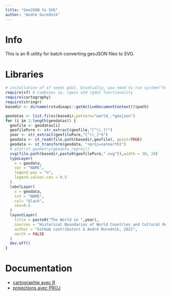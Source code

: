 ```yaml
---
title: "GeoJSON to SVG"
author: "André Ourednik"
---
```


# Info

This is an R utility for batch converting geoJSON files to SVG.

# Libraries

```r
# installation of sf needs gdal. Envetually, you need to run system("hombrew install gdal") before. 
require(sf) # Combines sp, rgeos and rgdal functionality
require(cartography)
require(stringr)
basedir <- dirname(rstudioapi::getActiveDocumentContext()$path)
```

```r
geodatas <- list.files(basedir,pattern="world_.*geojson")
for (i in 1:length(geodatas)) {
  geofile <- geodatas[i]
  geofilePure <- str_extract(geofile,"[^\\.]*")
  year <- str_extract(geofilePure,"[^\\_]*$")
  geodata <- st_read(file.path(basedir,geofile), quiet=TRUE)
  geodata <- st_transform(geodata, "+proj=natearth2")
  # plot(st_geometry(geodata_reproj))
  svg(file.path(basedir,paste0(geofilePure,".svg")),width = 30, 20)
  typoLayer(
    x = geodata,
    var = "NAME",
    legend.pos = "n",
    legend.values.cex = 0.5
  )
  labelLayer(
    x = geodata, 
    txt = "NAME", 
    col= "black",
    cex=0.5
  )
  layoutLayer(
    title = paste0("The World in ",year), 
    sources = "Historical Boundaries of World Countries and Cultural Regions. https://github.com/aourednik/historical-basemaps", 
    author = "GitHub contributors & André Ourednik, 2021",
    north = FALSE
  )
  dev.off()
}
```


# Documentation

* [cartographie avec R](https://rcarto.github.io/carto_avec_r/)
* [projections avec PROJ](https://proj.org/operations/projections/)
